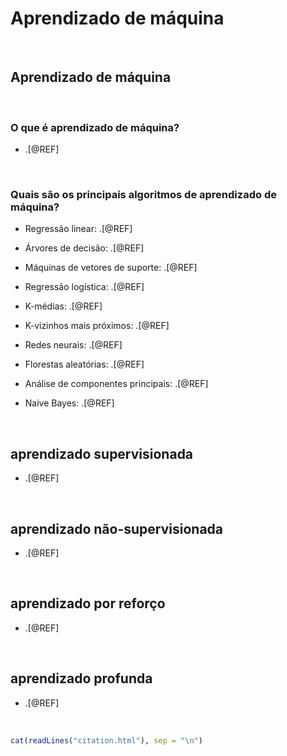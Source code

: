 # **Aprendizado de máquina** {#aprendizado-maquina}

<br>

## Aprendizado de máquina

<br>

### O que é aprendizado de máquina?

-   .[@REF]

<br>

### Quais são os principais algoritmos de aprendizado de máquina?

-  Regressão linear: .[@REF]

-  Árvores de decisão: .[@REF]

-  Máquinas de vetores de suporte: .[@REF]

-  Regressão logística: .[@REF]

-  K-médias: .[@REF]

-  K-vizinhos mais próximos: .[@REF]

-  Redes neurais: .[@REF]

-  Florestas aleatórias: .[@REF]

-  Análise de componentes principais: .[@REF]

-  Naive Bayes: .[@REF]

<br>

## aprendizado supervisionada

-   .[@REF]

<br>

## aprendizado não-supervisionada

-   .[@REF]

<br>

## aprendizado por reforço

-   .[@REF]

<br>

## aprendizado profunda

-   .[@REF]

<br>

```r
cat(readLines("citation.html"), sep = "\n")
```

<br>
